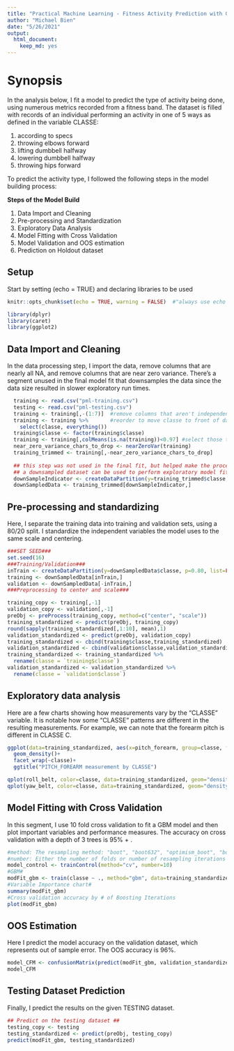 ```yaml
---
title: "Practical Machine Learning - Fitness Activity Prediction with GBM"
author: "Michael Bien"
date: "5/26/2021"
output: 
  html_document:
    keep_md: yes
---
```


# Synopsis

In the analysis below, I fit a model to predict the type of activity being done, using numerous metrics recorded from a fitness band.  The dataset is filled with records of an individual performing an activity in one of 5 ways as defined in the variable CLASSE:

  1. according to specs
  2. throwing elbows forward
  3. lifting dumbbell halfway
  4. lowering dumbbell halfway
  5. throwing hips forward

 

To predict the activity type, I followed the following steps in the model building process:

**Steps of the Model Build**

  1. Data Import and Cleaning
  2. Pre-processing and Standardization
  3. Exploratory Data Analysis
  4. Model Fitting with Cross Validation
  5. Model Validation and OOS estimation
  6. Prediction on Holdout dataset

## Setup

Start by setting (echo = TRUE) and declaring libraries to be used

```r

knitr::opts_chunk$set(echo = TRUE, warning = FALSE)  #"always use echo = TRUE" for this assignment, per notes

library(dplyr)
library(caret)
library(ggplot2)

```
## Data Import and Cleaning

In the data processing step, I import the data, remove columns that are nearly all NA, and remove columns that are near zero variance.  There's a segment unused in the final model fit that downsamples the data since the data size resulted in slower exploratory run times.

```r

  training <- read.csv("pml-training.csv")
  testing <- read.csv("pml-testing.csv")
  training <- training[,-(1:7)]  #remove columns that aren't independent predictor variables
  training <- training %>%       #reorder to move classe to front of data frame
    select(classe, everything())
  training$classe <- factor(training$classe)
  training <- training[,colMeans(is.na(training))<0.97] #select those that aren't all na's
  near_zero_variance_chars_to_drop <- nearZeroVar(training)
  training_trimmed <- training[,-near_zero_variance_chars_to_drop]
  
  ## this step was not used in the final fit, but helped make the process faster
  ## a downsampled dataset can be used to perform exploratory model fits
  downSampleIndicator <- createDataPartition(y=training_trimmed$classe, p=1.0, list=FALSE)
  downSampledData <- training_trimmed[downSampleIndicator,]

```
## Pre-processing and standardizing

Here, I separate the training data into training and validation sets, using a 80/20 split.  I standardize the independent variables the model uses to the same scale and centering. 

```r

###SET SEED###
set.seed(16)
###Training/Validation###
inTrain <- createDataPartition(y=downSampledData$classe, p=0.80, list=FALSE)
training <- downSampledData[inTrain,]
validation <- downSampledData[-inTrain,]
###Preprocessing to center and scale###

training_copy <- training[,-1]
validation_copy <- validation[,-1]
preObj <- preProcess(training_copy, method=c("center", "scale"))
training_standardized <- predict(preObj, training_copy)
round(sapply(training_standardized[,1:10], mean),1)
validation_standardized <- predict(preObj, validation_copy)
training_standardized <- cbind(training$classe,training_standardized)
validation_standardized <- cbind(validation$classe,validation_standardized)
training_standardized <- training_standardized %>%
  rename(classe = `training$classe`)
validation_standardized <- validation_standardized %>%
  rename(classe = `validation$classe`)
```

## Exploratory data analysis

Here are a few charts showing how measurements vary by the "CLASSE" variable.  It is notable how some "CLASSE" patterns are different in the resulting measurements.  For example, we can note that the forearm pitch is different in CLASSE C.

```r

ggplot(data=training_standardized, aes(x=pitch_forearm, group=classe, fill=classe)) +
  geom_density()+
  facet_wrap(~classe)+
  ggtitle("PITCH_FOREARM measurement by CLASSE")

qplot(roll_belt, color=classe, data=training_standardized, geom="density", main="ROLL_BELT measurement by CLASSE")
qplot(yaw_belt, color=classe, data=training_standardized, geom="density", main="YAW BELT measurement by CLASSE")

```
## Model Fitting with Cross Validation

In this segment, I use 10 fold cross validation to fit a GBM model and then plot important variables and performance measures.  The accuracy on cross validation with a depth of 3 trees is 95% + .

```r
#method: The resampling method: "boot", "boot632", "optimism_boot", "boot_all", "cv", "repeatedcv",
#number: Either the number of folds or number of resampling iterations
model_control <- trainControl(method="cv", number=10)
#GBM#
modFit_gbm <- train(classe ~ ., method="gbm", data=training_standardized, trControl = model_control, verbose=FALSE)
#Variable Importance chart#
summary(modFit_gbm)
#Cross validation accuracy by # of Boosting Iterations
plot(modFit_gbm)
```

## OOS Estimation

Here I predict the model accuracy on the validation dataset, which represents out of sample error.  The OOS accuracy is 96%.

```r
model_CFM <- confusionMatrix(predict(modFit_gbm, validation_standardized), factor(validation_standardized$classe))
model_CFM
```
## Testing Dataset Prediction

Finally, I predict the results on the given TESTING dataset.

```r
## Predict on the testing dataset ##
testing_copy <- testing
testing_standardized <- predict(preObj, testing_copy)
predict(modFit_gbm, testing_standardized)

```